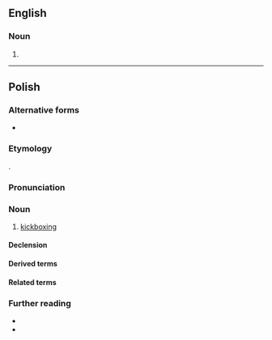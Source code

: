 {{also|kickboxing|Kickboxing|kick boxing}}
==English==

===Noun===
{{en-noun|head=[[kick]]-[[boxing]]|-}}

# {{alternative spelling of|en|kickboxing}}

----

==Polish==
{{wp|lang=pl}}

===Alternative forms===
* {{alt|pl|kick boxing}}

===Etymology===
{{ubor|pl|en|kickboxing}}.

===Pronunciation===
{{pl-p|kik'bo.ks-ing|a=LL-Q809 (pol)-Olaf-kick-boxing.wav|a2=LL-Q809 (pol)-KaMan-kick-boxing.wav|ac1=Audio 1|ac2=Audio 2|h=kick-bo.xing|hh=kick boxing}}

===Noun===
{{pl-noun|m-in}}

# {{lb|pl|martial arts}} [[kickboxing]]

====Declension====
{{pl-decl-noun-m-in|tantum=s}}

====Derived terms====
{{col3|pl|title=adjective|kickboxingowy}}

====Related terms====
{{col3|pl|title=adjective|kickbokserski}}
{{col3|pl|title=nouns|kickbokser|kickbokserka}}

===Further reading===
* {{R:pl:WSJP}}
* {{R:pl:PWN}}